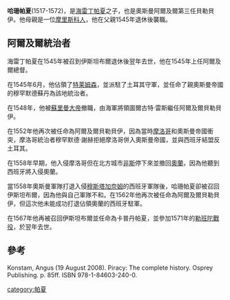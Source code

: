 '''哈珊帕夏'''(1517-1572)，是[[海雷丁帕夏|海雷丁帕夏]]之子，也是奧斯曼阿爾及爾第三任貝勒貝伊。他母親是一位[[摩里斯科人|摩里斯科人]]，他在父親1545年退休後襲職。

==阿爾及爾統治者==
海雷丁帕夏在1545年被召到伊斯坦布爾退休後翌年去世，他在1545年上任阿爾及爾總督。

在1545年6月，他佔領了[[特莱姆森|特莱姆森]]，並派駐了土耳其守軍，並任命了親奧斯曼帝國的穆罕默德蘇丹為該地統治者。

在1548年，他被[[蘇里曼大帝|蘇里曼大帝]]撤職，由海軍將領圖爾古特·雷斯繼任阿爾及爾貝勒貝伊。

在1552年他再次被任命為阿爾及爾貝勒貝伊，因為當時[[摩洛哥|摩洛哥]]和奧斯曼帝國衝突，摩洛哥統治者穆罕默德·謝赫拒絕摩洛哥併入奧斯曼帝國，並與西班牙結盟反土耳其。

在1558年早期，他入侵摩洛哥但在北方城市[[非斯|非斯]]停下來並撤回[[奧蘭|奧蘭]]，因為他聽到西班牙將入侵奧蘭。

當1558年奧斯曼軍隊打退入侵[[穆斯塔加奈姆|穆斯塔加奈姆]]的西班牙軍隊後，哈珊帕夏卻被召回伊斯坦布爾，因為他與自己軍隊不和。在1562年他再次被任命為阿爾及爾貝勒貝伊，但這次他未能成功打退佔領奧蘭的西班牙駐軍。

在1567年他再被召回伊斯坦布爾並任命為卡普丹帕夏，並參加1571年的[[勒班陀戰役|勒班陀戰役]]，於翌年去世。

==參考==
Konstam, Angus (19 August 2008). Piracy: The complete history. Osprey Publishing. p. 85ff. ISBN 978-1-84603-240-0.

[[category:帕夏|category:帕夏]]
